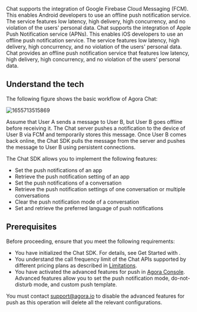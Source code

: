 
<PlatformWrapper platform="android">
Chat supports the integration of Google Firebase Cloud Messaging (FCM). This enables Android developers to use an offline push notification service. The service features low latency, high delivery, high concurrency, and no violation of the users' personal data.
</PlatformWrapper>

<PlatformWrapper platform="ios">
Chat supports the integration of Apple Push Notification service (APNs). This enables iOS developers to use an offline push notification service. The service features low latency, high delivery, high concurrency, and no violation of the users' personal data.
</PlatformWrapper>

<PlatformWrapper platform="web">
Chat provides an offline push notification service that features low latency, high delivery, high concurrency, and no violation of the users' personal data.
</PlatformWrapper>

## Understand the tech

<PlatformWrapper notAllowed="web">
The following figure shows the basic workflow of Agora Chat:

![1655713515869](https://web-cdn.agora.io/docs-files/1655713515869)

Assume that User A sends a message to User B, but User B goes offline before receiving it. The Chat server pushes a notification to the device of User B via FCM and temporarily stores this message. Once User B comes back online, the Chat SDK pulls the message from the server and pushes the message to User B using persistent connections.
</PlatformWrapper>

<PlatformWrapper platform="web">
The Chat SDK allows you to implement the following features:

- Set the push notifications of an app
- Retrieve the push notification setting of an app
- Set the push notifications of a conversation
- Retrieve the push notification settings of one conversation or multiple conversations
- Clear the push notification mode of a conversation
- Set and retrieve the preferred language of push notifications
</PlatformWrapper>

## Prerequisites

Before proceeding, ensure that you meet the following requirements:
- You have initialized the Chat SDK. For details, see <Link to="../get-started/get-started-sdk?platform={{platform.PATH}}">Get Started with <Vpl k="NAME" /></Link>.
- You understand the call frequency limit of the Chat APIs supported by different pricing plans as described in [Limitations](../reference/limitations).
- You have activated the advanced features for push in [Agora Console](https://console.agora.io/). Advanced features allow you to set the push notification mode, do-not-disturb mode, and custom push template.
<div class="alert note">You must contact <a href="mailto:support@agora.io">support@agora.io</a> to disable the advanced features for push as this operation will delete all the relevant configurations.</div>


<ProjectImplement />

<ProjectSetup />

<WhatsNext />